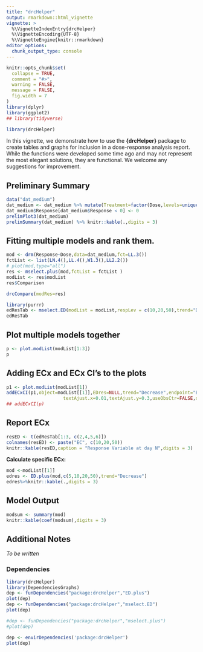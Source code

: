 ```yaml
---
title: "drcHelper"
output: rmarkdown::html_vignette
vignette: >
  %\VignetteIndexEntry{drcHelper}
  %\VignetteEncoding{UTF-8}
  %\VignetteEngine{knitr::rmarkdown}
editor_options: 
  chunk_output_type: console
---
```




```r
knitr::opts_chunk$set(
  collapse = TRUE,
  comment = "#>",  
  warning = FALSE,
  message = FALSE,
  fig.width = 7
)
library(dplyr)
library(ggplot2)
## library(tidyverse)
```

```r
library(drcHelper)

```

In this vignette, we demonstrate how to use the **{drcHelper}** package to create tables and graphs for inclusion in a dose-response analysis report. While the functions were developed some time ago and may not represent the most elegant solutions, they are functional. We welcome any suggestions for improvement. 

## Preliminary Summary

```r
data("dat_medium")
dat_medium <- dat_medium %>% mutate(Treatment=factor(Dose,levels=unique(Dose))) 
dat_medium$Response[dat_medium$Response < 0] <- 0
prelimPlot3(dat_medium)
prelimSummary(dat_medium) %>% knitr::kable(.,digits = 3)
```

## Fitting multiple models and rank them.

```r
mod <- drm(Response~Dose,data=dat_medium,fct=LL.3())
fctList <- list(LN.4(),LL.4(),W1.3(),LL2.2())
# plot(mod,type="all")
res <- mselect.plus(mod,fctList = fctList )
modList <- res$modList
res$Comparison

drcCompare(modRes=res)
```


```r
library(purrr)
edResTab <- mselect.ED(modList = modList,respLev = c(10,20,50),trend="Decrease",CI="inv")
edResTab
```


## Plot multiple models together

```r
p <- plot.modList(modList[1:3])
p
```


## Adding ECx and ECx CI's to the plots

```r
p1 <- plot.modList(modList[1])
addECxCI(p1,object=modList[[1]],EDres=NULL,trend="Decrease",endpoint="EC", respLev=c(10,20,50),
                     textAjust.x=0.01,textAjust.y=0.3,useObsCtr=FALSE,d0=NULL,textsize = 4,lineheight = 0.5,xmin=0.012)+ ylab("Response Variable [unit]") + xlab("Concentration [µg a.s./L]")
## addECxCI(p)
```

## Report ECx

```r
resED <- t(edResTab[1:3, c(2,4,5,6)])
colnames(resED) <- paste("EC", c(10,20,50))
knitr::kable(resED,caption = "Response Variable at day N",digits = 3)
```
**Calculate specific ECx:  **
```r
mod <-modList[[1]]
edres <- ED.plus(mod,c(5,10,20,50),trend="Decrease")
edres%>%knitr::kable(.,digits = 3)
```


## Model Output

```r
modsum <- summary(mod)
knitr::kable(coef(modsum),digits = 3)
```







## Additional Notes

_To be written_

### Dependencies

```r
library(drcHelper)
library(DependenciesGraphs)
dep <- funDependencies("package:drcHelper","ED.plus")
plot(dep)
dep <- funDependencies("package:drcHelper","mselect.ED")
plot(dep)

#dep <- funDependencies("package:drcHelper","mselect.plus")
#plot(dep)

dep <- envirDependencies('package:drcHelper')
plot(dep)
```
